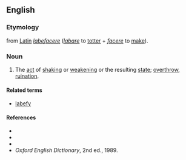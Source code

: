 ==English==

===Etymology===
from [[Latin]] ''[[labefacere]]'' (''[[labare]]'' to [[totter]] + ''[[facere]]'' to [[make]]).

===Noun===
{{en-noun|-}}

# {{rare}} The [[act]] of [[shake|shaking]] or [[weaken]]ing or the resulting [[state]]; [[overthrow]], [[ruination]].

====Related terms====
* [[labefy]]

====References====
*{{R:Webster 1828}}
*{{R:Webster 1913}}
*{{R:Dictionary.com}}
*''Oxford English Dictionary'', 2nd ed., 1989.